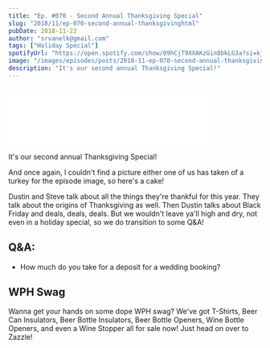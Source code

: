 ```yaml
---
title: "Ep. #070 - Second Annual Thanksgiving Special"
slug: "2018/11/ep-070-second-annual-thanksgivinghtml"
pubDate: 2018-11-22
author: "srvanelk@gmail.com"
tags: ["Holiday Special"]
spotifyUrl: "https://open.spotify.com/show/09hCjT9XXAKzGin8bkLG3a?si=kjRZvQ1JTb6Ov3HVzSSlWA"
image: "/images/episodes/posts/2018-11-ep-070-second-annual-thanksgivinghtml/SECOND+ANNUAL+THANKSGIVING+SPECIAL.webp"
description: "It's our second annual Thanksgiving Special!"
---
```


<figure>
  <img src="/images/episodes/posts/2018-11-ep-070-second-annual-thanksgivinghtml/SECOND+ANNUAL+THANKSGIVING+SPECIAL.webp" alt="" />
</figure>
<iframe class="embedly-embed" src="//cdn.embedly.com/widgets/media.html?src=https%3A%2F%2Fanchor.fm%2Fweddingphotohangover%2Fembed%2Fepisodes%2FEp--070---Second-Annual-Thanksgiving-Special-e2kdpd&url=https%3A%2F%2Fanchor.fm%2Fweddingphotohangover%2Fepisodes%2FEp--070---Second-Annual-Thanksgiving-Special-e2kdpd&image=https%3A%2F%2Fd3t3ozftmdmh3i.cloudfront.net%2Fproduction%2Fpodcast_uploaded_episode400%2F805714%2F805714-1542830396684-7c25e377ac1bf.jpg&key=61d05c9d54e8455ea7a9677c366be814&type=text%2Fhtml&schema=anchor&wmode=opaque" width="400" height="102" scrolling="no" frameborder="0" allow="autoplay; fullscreen" allowfullscreen="true"></iframe>

It's our second annual Thanksgiving Special!

And once again, I couldn't find a picture either one of us has taken of a turkey for the episode image, so here's a cake!

Dustin and Steve talk about all the things they're thankful for this year. They talk about the origins of Thanksgiving as well. Then Dustin talks about Black Friday and deals, deals, deals. But we wouldn't leave ya'll high and dry, not even in a holiday special, so we do transition to some Q&A!

## Q&A: 
- How much do you take for a deposit for a wedding booking?

## WPH Swag
Wanna get your hands on some dope WPH swag? We've got T-Shirts, Beer Can Insulators, Beer Bottle Insulators, Beer Bottle Openers, Wine Bottle Openers, and even a Wine Stopper all for sale now! Just head on over to Zazzle!